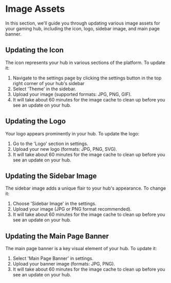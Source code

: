 
# Image Assets

In this section, we'll guide you through updating various image assets for your gaming hub, including the icon, logo, sidebar image, and main page banner.

## Updating the Icon

The icon represents your hub in various sections of the platform. To update it:

1. Navigate to the settings page by clicking the settings button in the top right corner of your hub's sidebar
2. Select 'Theme' in the sidebar.
3. Upload your image (supported formats: JPG, PNG, GIF).
4. It will take about 60 minutes for the image cache to clean up before you see an update on your hub.

## Updating the Logo

Your logo appears prominently in your hub. To update the logo:

1. Go to the 'Logo' section in settings.
2. Upload your new logo (formats: JPG, PNG, SVG).
3. It will take about 60 minutes for the image cache to clean up before you see an update on your hub.

## Updating the Sidebar Image

The sidebar image adds a unique flair to your hub's appearance. To change it:

1. Choose 'Sidebar Image' in the settings.
2. Upload your image (JPG or PNG format recommended).
3. It will take about 60 minutes for the image cache to clean up before you see an update on your hub.

## Updating the Main Page Banner

The main page banner is a key visual element of your hub. To update it:

1. Select 'Main Page Banner' in settings.
2. Upload your banner image (formats: JPG, PNG).
3. It will take about 60 minutes for the image cache to clean up before you see an update on your hub.